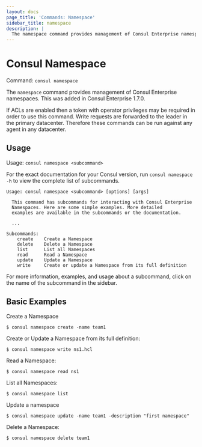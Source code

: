 ```yaml
---
layout: docs
page_title: 'Commands: Namespace'
sidebar_title: namespace
description: |
  The namespace command provides management of Consul Enterprise namespaces.
---
```


# Consul Namespace

Command: `consul namespace`

<EnterpriseAlert />

The `namespace` command provides management of Consul Enterprise namespaces. This was added in Consul Enterprise 1.7.0.

If ACLs are enabled then a token with operator privileges may be required in order to use this command. Write
requests are forwarded to the leader in the primary datacenter. Therefore these commands can be run against
any agent in any datacenter.

## Usage

Usage: `consul namespace <subcommand>`

For the exact documentation for your Consul version, run `consul namespace -h` to view the complete list of subcommands.

```text
Usage: consul namespace <subcommand> [options] [args]

  This command has subcommands for interacting with Consul Enterprise
  Namespaces. Here are some simple examples. More detailed
  examples are available in the subcommands or the documentation.

  ...

Subcommands:
    create    Create a Namespace
    delete    Delete a Namespace
    list      List all Namespaces
    read      Read a Namespace
    update    Update a Namespace
    write     Create or update a Namespace from its full definition
```

For more information, examples, and usage about a subcommand, click on the name
of the subcommand in the sidebar.

## Basic Examples

Create a Namespace

```shell-session
$ consul namespace create -name team1
```

Create or Update a Namespace from its full definition:

```shell-session
$ consul namespace write ns1.hcl
```

Read a Namespace:

```shell-session
$ consul namespace read ns1
```

List all Namespaces:

```shell-session
$ consul namespace list
```

Update a namespace

```shell-session
$ consul namespace update -name team1 -description "first namespace"
```

Delete a Namespace:

```shell-session
$ consul namespace delete team1
```
